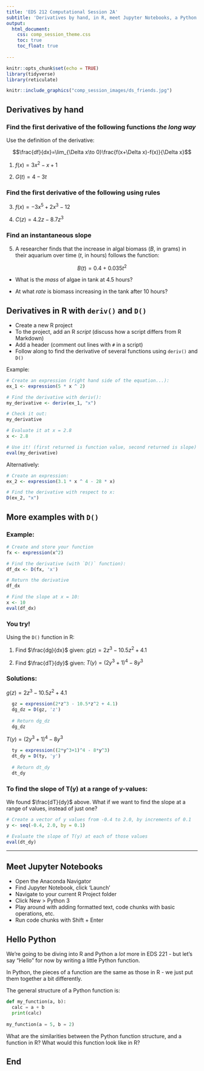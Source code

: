 ```yaml
---
title: 'EDS 212 Computational Session 2A'
subtitle: 'Derivatives by hand, in R, meet Jupyter Notebooks, a Python function'
output: 
  html_document:
    css: comp_session_theme.css
    toc: true
    toc_float: true
  
---
```


```r
knitr::opts_chunk$set(echo = TRUE)
library(tidyverse)
library(reticulate)
```

```r
knitr::include_graphics("comp_session_images/ds_friends.jpg")
```

## Derivatives by hand

### Find the first derivative of the following functions *the long way*

Use the definition of the derivative: 

$$\frac{df}{dx}=\lim_{\Delta x\to 0}\frac{f(x+\Delta x)-f(x)}{\Delta x}$$

1) $f(x)=3x^2-x+1$

2) $G(t)=4-3t$

### Find the first derivative of the following using rules

3) $f(x) = -3x^5+2x^3-12$

4) $C(z)=4.2z-8.7z^3$

### Find an instantaneous slope

5) A researcher finds that the increase in algal biomass ($B$, in grams) in their aquarium over time ($t$, in hours) follows the function: 

$$B(t) = 0.4 + 0.035t^2$$

- What is the *mass* of algae in tank at 4.5 hours? 

- At what *rate* is biomass increasing in the tank after 10 hours? 

## Derivatives in R with `deriv()` and `D()`

- Create a new R project
- To the project, add an R *script* (discuss how a script differs from R Markdown)
- Add a header (comment out lines with `#` in a script)
- Follow along to find the derivative of several functions using `deriv()` and `D()`

Example: 

```r
# Create an expression (right hand side of the equation...):
ex_1 <- expression(5 * x ^ 2)

# Find the derivative with deriv():
my_derivative <- deriv(ex_1, "x")

# Check it out:
my_derivative

# Evaluate it at x = 2.8
x <- 2.8

# Use it! (first returned is function value, second returned is slope)
eval(my_derivative)

```

Alternatively: 
```r
# Create an expression:
ex_2 <- expression(3.1 * x ^ 4 - 28 * x)

# Find the derivative with respect to x:
D(ex_2, "x")
```

## More examples with `D()`

### Example: 

```r
# Create and store your function
fx <- expression(x^2)

# Find the derivative (with `D()` function):
df_dx <- D(fx, 'x')

# Return the derivative
df_dx

# Find the slope at x = 10:
x <- 10
eval(df_dx)
```

### You try! 

Using the `D()` function in R:

1. Find $\frac{dg}{dx}$ given: $g(z) = 2z^3-10.5z^2+4.1$

2. Find $\frac{dT}{dy}$ given: $T(y) = (2y^3+1)^4-8y^3$

### Solutions: 

$g(z) = 2z^3-10.5z^2+4.1$

```r
  gz = expression(2*z^3 - 10.5*z^2 + 4.1)
  dg_dz = D(gz, 'z')
  
  # Return dg_dz
  dg_dz
```

$T(y) = (2y^3+1)^4-8y^3$

```r
  ty = expression((2*y^3+1)^4 - 8*y^3)
  dt_dy = D(ty, 'y')
  
  # Return dt_dy
  dt_dy
```

### To find the slope of T(y) at a range of y-values:

We found $\frac{dT}{dy}$ above. What if we want to find the slope at a range of values, instead of just one? 

```r

# Create a vector of y values from -0.4 to 2.0, by increments of 0.1
y <- seq(-0.4, 2.0, by = 0.1)

# Evaluate the slope of T(y) at each of those values
eval(dt_dy)
```

---

## Meet Jupyter Notebooks

- Open the Anaconda Navigator
- Find Jupyter Notebook, click 'Launch'
- Navigate to your current R Project folder
- Click New > Python 3 
- Play around with adding formatted text, code chunks with basic operations, etc. 
- Run code chunks with Shift + Enter

## Hello Python

We're going to be diving into R and Python a *lot* more in EDS 221 - but let's say "Hello" for now by writing a little Python function. 

In Python, the pieces of a function are the same as those in R - we just put them together a bit differently. 

The general structure of a Python function is: 

```python
def my_function(a, b):
  calc = a + b
  print(calc)
  
my_function(a = 5, b = 2)
```

What are the similarities between the Python function structure, and a function in R? What would this function look like in R? 

## End
